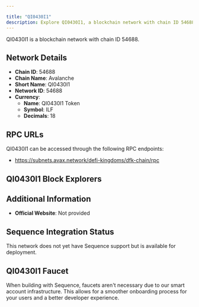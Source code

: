 ```yaml
---

title: "QI0430I1"
description: Explore QI0430I1, a blockchain network with chain ID 54688. Learn about its native currency, QI0430I1 Token, and how to interact with the network.
---
```




QI0430I1 is a blockchain network with chain ID 54688.

## Network Details

- **Chain ID**: 54688
- **Chain Name**: Avalanche
- **Short Name**: QI0430I1
- **Network ID**: 54688
- **Currency**: 
  - **Name**: QI0430I1 Token
  - **Symbol**: ILF
  - **Decimals**: 18

## RPC URLs

QI0430I1 can be accessed through the following RPC endpoints:

- https://subnets.avax.network/defi-kingdoms/dfk-chain/rpc

## QI0430I1 Block Explorers



## Additional Information

- **Official Website**: Not provided

## Sequence Integration Status

This network does not yet have Sequence support but is available for deployment.

## QI0430I1 Faucet

When building with Sequence, faucets aren't necessary due to our smart account infrastructure. This allows for a smoother onboarding process for your users and a better developer experience.

